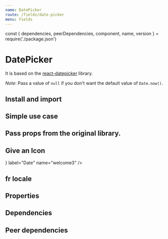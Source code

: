 ```yaml
---
name: DatePicker
route: /fields/date-picker
menu: Fields
---
```


const { dependencies, peerDependencies, component, name, version } = require('./package.json')

# DatePicker

<TagVersion version={version} name={name} />

It is based on the [react-datepicker](https://github.com/Hacker0x01/react-datepicker) library.

_Note_: Pass a value of `null` if you don't want the default value of `Date.now()`.

## Install and import

<Usage component={component} name={name} peerDependencies={peerDependencies} />

## Simple use case

<Playground>
  <Form initialValues={{ welcome: Date.now() }}>
    <ConnectedField component={DatePicker} label="Date" name="welcome" />
  </Form>
</Playground>

## Pass props from the original library.

<Playground>
  <Form initialValues={{ welcome2: Date.now() }}>
    <ConnectedField
      component={DatePicker}
      dateFormat="MMM dd yyyy"
      label="Date"
      maxDate={new Date()}
      name="welcome2"
      popperProps={{ zIndex: 50 }}
      yearDropdownItemNumber={30}
    />
  </Form>
</Playground>

## Give an Icon

<Playground>
  <Form initialValues={{ welcome3: Date.now() }}>
    <ConnectedField
      component={DatePicker}
      icon={<DateIcon color="light.100" />}
      label="Date"
      name="welcome3"
    />
  </Form>
</Playground>

## fr locale

<Playground>
  <Form initialValues={{}}>
    <ConnectedField component={DatePicker} label="Date" locale={fr} name="welcome4" />
  </Form>
</Playground>

## Properties

<Props of={DatePicker} />

## Dependencies

<Dependencies dependencies={dependencies} />

## Peer dependencies

<Dependencies dependencies={peerDependencies} />

